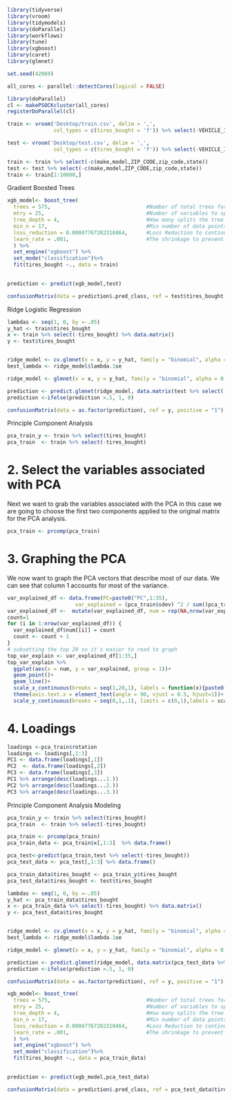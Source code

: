 
```r
library(tidyverse)
library(vroom)
library(tidymodels)
library(doParallel)
library(workflows)
library(tune)
library(xgboost)
library(caret)
library(glmnet)
```


```r
set.seed(42069)
```


```r
all_cores <- parallel::detectCores(logical = FALSE)

library(doParallel)
cl <- makePSOCKcluster(all_cores)
registerDoParallel(cl)
```


```r
train <- vroom('Desktop/train.csv', delim = ',',
               col_types = c(tires_bought = 'f')) %>% select(-VEHICLE_ID)

test <- vroom('Desktop/test.csv', delim = ',',
               col_types = c(tires_bought = 'f')) %>% select(-VEHICLE_ID)
```


```r
train <- train %>% select(-c(make,model,ZIP_CODE,zip_code,state))
test <- test %>% select(-c(make,model,ZIP_CODE,zip_code,state))
train <- train[1:10000,]
```



######## Gradient Boosted Trees ############
```r
xgb_model<- boost_tree(
  trees = 575,                               #Number of total trees for the ensemble (Grid Searched)
  mtry = 25,                                 #Number of variables to split at each size (Grid Searched)
  tree_depth = 4,                            #How many splits the tree can actually have (Grid Searched)
  min_n = 17,                                #Min number of data points allowed (Grid Searched)
  loss_reduction = 0.00047767202310464,      #Loss Reduction to continue splitting (Grid Searched)
  learn_rate = .001,                         #The shrinkage to prevent overfitting from iter to iter      
  ) %>% 
  set_engine("xgboost") %>% 
  set_mode("classification")%>%
  fit(tires_bought ~., data = train)

  
prediction <- predict(xgb_model,test)

confusionMatrix(data = prediction$.pred_class, ref = test$tires_bought, positive = "1")
```


######## Ridge Logistic Regression ############
```r
lambdas <- seq(1, 0, by =-.05)
y_hat <- train$tires_bought
x <- train %>% select(-tires_bought) %>% data.matrix()
y <- test$tires_bought


ridge_model <- cv.glmnet(x = x, y = y_hat, family = "binomial", alpha = 0, lambda = lambdas)
best_lambda <- ridge_model$lambda.1se

ridge_model <- glmnet(x = x, y = y_hat, family = "binomial", alpha = 0, lambda = best_lambda)

prediction <- predict.glmnet(ridge_model, data.matrix(test %>% select(-tires_bought)))
prediction <-ifelse(prediction >.5, 1, 0)

confusionMatrix(data = as.factor(prediction), ref = y, positive = "1")
```


######## Principle Component Analysis ############
```r
pca_train_y <- train %>% select(tires_bought)
pca_train  <- train %>% select(-tires_bought)
```

# 2. Select the variables associated with PCA

Next we want to grab the variables associated with the PCA in this case we are going to choose the first two components applied to the original matrix for the PCA analysis.
```r
pca_train <- prcomp(pca_train)
```


# 3. Graphing the PCA

We now want to graph the PCA vectors that describe most of our data. We can see that column 1 accounts for most of the variance. 
```r
var_explained_df <- data.frame(PC=paste0("PC",1:35),
                      var_explained = (pca_train$sdev) ^2 / sum((pca_train$sdev) ^ 2))
var_explained_df <-  mutate(var_explained_df, num = rep(NA,nrow(var_explained_df)))
count=1
for (i in 1:nrow(var_explained_df)) {
  var_explained_df$num[[i]] = count
  count <- count + 1
}
# subsetting the top 20 so it's easier to read to graph
top_var_explain <- var_explained_df[1:35,]
top_var_explain %>%
  ggplot(aes(x = num, y = var_explained, group = 1))+
  geom_point()+
  geom_line()+
  scale_x_continuous(breaks = seq(1,20,1), labels = function(x){paste0("PC",x)},limits = c(1,20))+
  theme(axis.text.x = element_text(angle = 90, vjust = 0.5, hjust=1))+
  scale_y_continuous(breaks = seq(0,1,.1), limits = c(0,1),labels = scales::percent)
```

# 4. Loadings
```r
loadings <-pca_train$rotation
loadings <- loadings[,1:3]
PC1 <- data.frame(loadings[,1])
PC2  <- data.frame(loadings[,2])
PC3 <- data.frame(loadings[,3])
PC1 %>% arrange(desc(loadings...1.))
PC2 %>% arrange(desc(loadings...2.))
PC3 %>% arrange(desc(loadings...3.))
```


######## Principle Component Analysis Modeling ############

```r
pca_train_y <- train %>% select(tires_bought)
pca_train  <- train %>% select(-tires_bought)

pca_train <- prcomp(pca_train)
pca_train_data <- pca_train$x[,1:3]  %>% data.frame()

pca_test<-predict(pca_train,test %>% select(-tires_bought))
pca_test_data <- pca_test[,1:3] %>% data.frame()

pca_train_data$tires_bought <- pca_train_y$tires_bought
pca_test_data$tires_bought <- test$tires_bought
```


```r
lambdas <- seq(1, 0, by =-.05)
y_hat <- pca_train_data$tires_bought
x <- pca_train_data %>% select(-tires_bought) %>% data.matrix()
y <- pca_test_data$tires_bought


ridge_model <- cv.glmnet(x = x, y = y_hat, family = "binomial", alpha = 0, lambda = lambdas)
best_lambda <- ridge_model$lambda.1se

ridge_model <- glmnet(x = x, y = y_hat, family = "binomial", alpha = 0, lambda = best_lambda)

prediction <- predict.glmnet(ridge_model, data.matrix(pca_test_data %>% select(-tires_bought)))
prediction <-ifelse(prediction >.5, 1, 0)

confusionMatrix(data = as.factor(prediction), ref = y, positive = "1")
```


```r
xgb_model<- boost_tree(
  trees = 575,                               #Number of total trees for the ensemble (Grid Searched)
  mtry = 25,                                 #Number of variables to split at each size (Grid Searched)
  tree_depth = 4,                            #How many splits the tree can actually have (Grid Searched)
  min_n = 17,                                #Min number of data points allowed (Grid Searched)
  loss_reduction = 0.00047767202310464,      #Loss Reduction to continue splitting (Grid Searched)
  learn_rate = .001,                         #The shrinkage to prevent overfitting from iter to iter      
  ) %>% 
  set_engine("xgboost") %>% 
  set_mode("classification")%>%
  fit(tires_bought ~., data = pca_train_data)

  
prediction <- predict(xgb_model,pca_test_data)

confusionMatrix(data = prediction$.pred_class, ref = pca_test_data$tires_bought, positive = "1")
```



